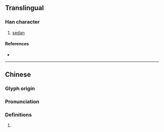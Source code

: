 {{character info/new}}
==Translingual==

===Han character===
{{Han char|rn=75|rad=木|as=21|sn=25|four=46993|canj=DWWF|ids=⿰木纍}}

# [[sedan]]

====References====
* {{Han ref|kx=0564.150|dkj=15969|dj=0953.190|hdz=21326.100|uh=6B19|ud=27417|bh=F8F2|bd=63730}}

----

==Chinese==
{{zh-forms}}

===Glyph origin===
{{Han etym}}

===Pronunciation===
{{zh-pron
|m=léi
|c=leoi4,leoi5
|mc=y
|oc=y
|ma=
|cat=n
}}

===Definitions===
{{zh-hanzi}}

# {{rfdef|lang=zh}}